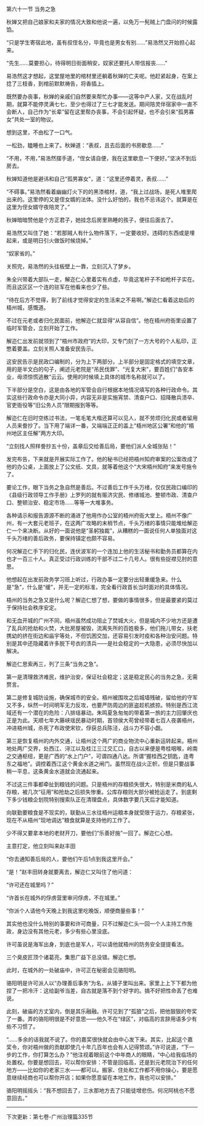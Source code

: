 

第六十一节 当务之急

秋婵又把自己娘家和夫家的情况大致和他说一遍，以免万一髡贼上门盘问的时候露馅。

“只是学生寄宿此地，虽有叔侄名分，毕竟也是男女有别……”易浩然又开始担心起来。

“先生……莫要担心，待得明日街面稍安，奴家还要托人带信报丧……”

易浩然这才想起，这堂屋地里的棺材里还躺着秋婵的亡夫呢。他赶紧起身，在案上捻了三枝香，到棺前默默祷告，将香插上。

既然要办丧事，秋婵的亲戚们自然要来帮忙办事――这等中产人家，又在战乱时期，就算不能停灵满七七，至少也得过了三七才能发送。期间陪灵伴宿家中一直不会断人，自己作为“长辈”留在这里帮办丧事，不会引起怀疑，也不会引来“孤男寡女”共处一室的物议。

想到这里，不由松了一口气。

一松劲，瞌睡也上来了。秋婵道：“表叔，且去后面的书房歇息……”

“不用，不用，”易浩然摆手道，“侄女请自便，我在这里歇息一下便好。”坚决不到后房去。

秋婵知道他是避讳和自己“孤男寡女”，道：“这里还停着灵，表叔……”

“不碍事。”易浩然看着幽幽灯火下的的黑漆棺材，道，“我上过战场，是死人堆里爬出来的。这里停的又是侄女婿的法体。没什么好怕的，我也不忌讳这个。就算是在这里为侄女婿守夜陪灵了。”

秋婵暗暗赞他是个方正君子，她挂念后房里熟睡的孩子，便往后面去了。

易浩然又叫住了她：“若那贼人有什么物件落下，一定要收好。违碍的东西或是埋起来，或是明日引火做饭时候烧掉。”

“奴家省的。”

关照完，易浩然的头往板壁上一靠，立刻沉入了梦乡。

朱全兴带着大部队一走，解迩仁心里着实有点虚，毕竟这笔杆子不如枪杆子实在。而且这区区一个连的驻军在他看来也少了些。

“待在后方不觉得，到了前线才觉得安定的生活来之不易啊。”解迩仁看着这劫后的梧州城，感慨道。

不过在元老或者归化民面前，他解迩仁就显得“从容自信”。他在梧州府衙里设置了临时军管会，立刻开始了工作。

解迩仁出发前就领到了“梧州市政府”的大印，又专门刻了一方大号的个人私印，正憋着要盖。立刻关照人准备安民告示。

这安民告示是民政口编制的，分为上下两部分。上半部分是固定格式的填空文章，用的是半文白的句子，阐述元老院是“吊民伐罪”、“光复大宋”，要百姓们“各安本业，毋须惊慌逃散”云云。使用的时候填上具体的城市名称就可以了。

下半部分是空白，这是由各地的军管会自行根据本地情况填写的各种行政命令。其实这些行政命令亦是大同小异，内容无非是实施宵禁、清查户口、招降散兵溃卒、官吏衙役等“旧公务人员”限期报到等等。

解迩仁在旧时空练过书法，一笔毛笔大楷还算可以见人，就不劳烦归化民或者留用人员来誊抄了。当下用了端详一番，又端端正正的盖上“梧州地区公署”和他的“梧州地区主任解”两方大印。

“立刻找人照样誊抄五十份，盖章后交给善后局，要他们派人全城张贴！”

发完布告，下来就是开展实际工作了。他的秘书已经把梧州知府审案的公案改成了他的办公桌，上面放上了公文纸、文具，就等着他这个“大宋梧州知府”来发号施令了。

要论工作，眼下当务之急自然是善后。不过善后工作千头万绪，仅仅民政口编印的《县级行政领导工作手册》上罗列的就有赈济灾民、修缮城池、整顿市政、清查户口、整顿治安、稳定市场……等等一大堆事务。

各种请示和报告源源不断的涌进了他用作办公室的梧州府衙大堂上。梧州不像广州，有一大套元老班子，在这两广攻略的末梢节点，千头万绪的事情只能堆给解迩仁一个来决断。从好的一面说他是“圣躬独裁”，从糟糕的一面说任何人单独面对这千头万绪的善后政务，要保持镇定也颇不容易。

何况解迩仁手下的归化民，连伏波军的一个连加上他的生活秘书和勤务员都算在内也才一百三十人。真正受过行政训练的干部不过二十几号人。很有些捉襟见肘的意思。

他想起在出发前政务学习班上听过，行政办事一定要分出轻重缓急来。什么是“急”，什么是“缓”，并无一定的标准，完全看行政首长当时面对的具体情况。

梧州的当务之急又是什么呢？解迩仁想了想，要做的事情很多，但是最要紧的莫过于保持社会秩序安定。

和无血开城的广州不同，梧州虽然成功阻止了焚城大火，但是城内不少地方还是遭了乱兵的抢劫和火焚，大批房屋被毁，流离失所的百姓极多，他们拖儿带女，扶老携幼的挤在街边和庙宇等处，不但饥困交加，还容易引发时疫和各种治安问题。特别是其中还隐藏着许多脱下号衣的溃兵――是社会稳定的一大隐患，必须尽快加以解决。

解迩仁思索再三，列了三条“当务之急”。

第一是清理救济难民，维护治安，保证社会稳定；这是稳定民心的当务之急，无需赘言。

第二是修复城防设施，确保城市的安全。梧州被围攻之后城墙残破，留给他的守军又不多，纵然一时间明军无力反攻，也要严防周边的匪盗趁机掳掠。特别是西江流域还有一个潜在的危险：八排瑶暴动。朱鸣夏急匆匆的带着第一旅的主力回肇庆也正是为此。天顺七年大藤峡瑶民暴动时期，首领侯大苟曾经带着七百人夜袭梧州，冲进梧州城，杀死了布政使宋钦，俘获总兵陈泾，战斗力不容小觑。

第三是恢复梧州的内外交通，让梧州这个两广的商业物流中心重新运转起来。梧州地处两广交界，处西江、浔江以及桂江三江交汇口，自古以来便是粤桂咽喉，岭南之交通枢纽，更是广西的“水上门户”，可谓四通八达。所谓“握桂西之钥匙，连粤东之福地”。调控着西江这个黄金水道之闸门。虽然现在战火正帜，但是只要战事稍一平息，这条黄金水道就会流通起来。

不过这三件事都牵扯到粮钱的问题。只是梧州的存粮损失很大，特别是米商的私人存粮，被几次“征用”和抢劫之后损失惨重。公库存粮则大部分被抢运走了。到底剩下多少钱粮企划院特别搜索队正在清理盘点，具体数字要几天后才能知道。

向联勤要粮食是不现实的，联勤从三水往梧州运粮本身就受限于运力，存粮紧张，现在不从梧州“现地调达”粮食就算是支持他的工作了。

少不得又要拿本地的老财开刀，要他们“乐善好施”一回了。解迩仁心想。

主意打定，他立刻叫来赵丰田

“你去通知善后局的人，要他们午后1点到我这里开会。”

“是！”赵丰田转身就要离去，解迩仁又叫住了他问道：

“许可还在城里吗？”

“许首长在城外的俘虏营里审问俘虏，不在城里。”

“你派个人请他今天晚上到我这里吃晚饭，顺便商量些事！”

其实他也没什么特别的事要和许可商量，只不过解迩仁头一回一个人主持工作施政，身边没有其他元老，多少有些心里没底。

许可虽说是海军出身，到底也是军人，可以请他就梧州的防务安全提提看法。

三个臭皮匠顶个诸葛亮，集思广益下总没错。解迩仁想。

此时，在城外的一处破庙中，许可正在秘密会见骆阳明。

骆阳明是许可派人以“办理善后事务”为名，从铺子里叫出来。家里上上下下都为他捏了一把冷汗：这给副爷当差，自古就是落不到个好字的。搞不好把性命丢了也难说。

此刻，破庙的方丈室内，倒是其乐融融。许可见到了“孤狼”之后，把他狠狠的夸奖了一番。弄的骆阳明很是不好意思――他久不在“绿区”，对临高的言辞用语多少有些不习惯了。

“……多余的话我就不说了。你的嘉奖很快就会由中心发下来。其实，比起这个嘉奖令，你对梧州做的贡献即使几十年几百年也会有人记得赞颂。”许可说道，“下一步的工作，你打算怎么办？”他注视着眼前这个中年商人的眼睛，“中心给我临场的处置权。你要是想回去，可以帮你安排：不管是回临高，还是到元老院治下的任何地方――比如你的老家三水――都可以。搬家、住处和工作都不用你操心，要是愿意继续经商也可以帮你开店；如果你愿意留在本地工作，我也可以安排。”

骆阳明摇摇头：“我不想回去了，三水那地方去了只能徒增悲伤。何况阿桃也不愿意回去。”

-----------------------------------------------------

下次更新：第七卷-广州治理篇335节

